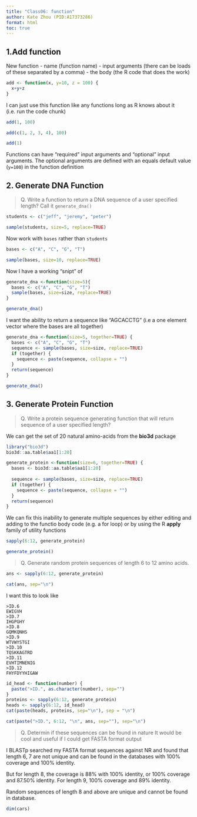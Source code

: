 ```yaml
---
title: "Class06: function"
author: Kate Zhou (PID:A17373286)
format: html
toc: true
---
```

## 1.Add function
New function
- name (function name)
- input arguments (there can be loads of these separated by a comma)
- the body (the R code that does the work)
```r
add <- function(x, y=10, z = 100) {
  x+y+z
}
```
I can just use this function like any functions long as R knows about it (i.e. run the code chunk)
```r
add(1, 100)
```

```r
add(c(1, 2, 3, 4), 100)
```
```r
add(1)
```
Functions can have "required" input arguments and  "optional" input arguments. The optional arguments are defined with an equals default value (`y=100`) in the function definition

## 2. Generate DNA Function
> Q. Write a function to return a DNA sequence of a user specified length? Call it `generate_dna()`

```r
students <- c("jeff", "jeremy", "peter")

sample(students, size=5, replace=TRUE)
```

Now work with `bases` rather than `students`
```r
bases <- c("A", "C", "G", "T")

sample(bases, size=10, replace=TRUE)
```
Now I have a working "snipt" of 
```r
generate_dna <-function(size=5){
  bases <- c("A", "C", "G", "T")
  sample(bases, size=size, replace=TRUE)
}
```

```r
generate_dna()
```
I want the ability to return a sequence like "AGCACCTG" (i.e a one element vector where the bases are all together)

```r
generate_dna <-function(size=5, together=TRUE) {
  bases <- c("A", "C", "G", "T")
  sequence <- sample(bases, size=size, replace=TRUE)
  if (together) {
    sequence <- paste(sequence, collapse = "")
  }
  return(sequence)
}
```

```r
generate_dna()
```

## 3. Generate Protein Function

> Q. Write a protein sequence generating function that will return sequence of a user specified length?

We can get the set of 20 natural amino-acids from the **bio3d** package

```r
library("bio3d")
bio3d::aa.table$aa1[1:20]
```
```r
generate_protein <-function(size=6, together=TRUE) {
  bases <- bio3d::aa.table$aa1[1:20]
  
  sequence <- sample(bases, size=size, replace=TRUE)
  if (together) {
    sequence <- paste(sequence, collapse = "")
  }
  return(sequence)
}
```
 
We can fix this inability to generate multiple sequences by either editing and adding to the functio body code (e.g. a for loop) or by using the R **apply ** family of utility functions

```r
sapply(6:12, generate_protein)
```
```r
generate_protein()
```
> Q. Generate random protein sequences of length 6 to 12 amino acids.

```r
ans <- sapply(6:12, generate_protein)

cat(ans, sep="\n")
```

I want this to look like 

```
>ID.6
EWIGVH
>ID.7
IHGPGHY
>ID.8
GQMKQNHS
>ID.9
WTVWYSTGI
>ID.10
TQSKKAGTRD
>ID.11
EVHTIMNENIG
>ID.12
FHYFDYYHIGAW
```

```r
id_head <- function(number) {
  paste(">ID.", as.character(number), sep="")
}
proteins <- sapply(6:12, generate_protein)
heads <- sapply(6:12, id_head)
cat(paste(heads, proteins, sep="\n"), sep = "\n")
```

```r
cat(paste(">ID.", 6:12, "\n", ans, sep=""), sep="\n")
```

> Q. Determin if these sequences can be found in nature
It would be cool and useful if I could get FASTA format output

I BLASTp searched my FASTA format sequences against NR and found that length 6, 7 are not unique and can be found in the databases with 100% coverage and 100% identity.

But for length 8, the coverage is 88% with 100% identity, or 100% coverage and 87.50% identity. For length 9, 100% coverage and 89% identity.

Random sequences  of length 8 and above are unique and cannot be found in database.

```r
dim(cars)
```

